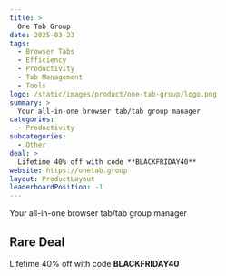 ```yaml
---
title: >
  One Tab Group
date: 2025-03-23
tags:
  - Browser Tabs
  - Efficiency
  - Productivity
  - Tab Management
  - Tools
logo: /static/images/product/one-tab-group/logo.png
summary: >
  Your all-in-one browser tab/tab group manager
categories:
  - Productivity
subcategories:
  - Other
deal: >
  Lifetime 40% off with code **BLACKFRIDAY40**
website: https://onetab.group
layout: ProductLayout
leaderboardPosition: -1
---
```

Your all-in-one browser tab/tab group manager

## Rare Deal

Lifetime 40% off with code **BLACKFRIDAY40**
